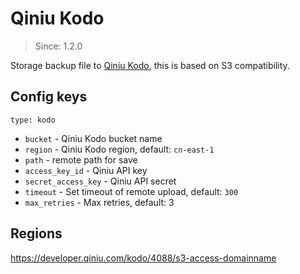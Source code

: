 # Qiniu Kodo

> Since: 1.2.0

Storage backup file to [Qiniu Kodo](https://www.qiniu.com/products/kodo), this is based on S3 compatibility.

## Config keys

`type: kodo`

- `bucket` - Qiniu Kodo bucket name
- `region` - Qiniu Kodo region, default: `cn-east-1`
- `path` - remote path for save
- `access_key_id` - Qiniu API key
- `secret_access_key` - Qiniu API secret
- `timeout` - Set timeout of remote upload, default: `300`
- `max_retries` - Max retries, default: 3

## Regions

https://developer.qiniu.com/kodo/4088/s3-access-domainname
